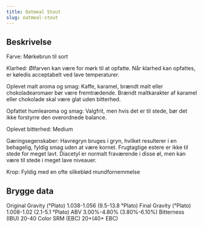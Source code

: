 ```yaml
---
title: Oatmeal Stout
slug: oatmeal-stout
---
```


## Beskrivelse
Farve: Mørkebrun til sort

Klarhed: Ølfarven kan være for mørk til at opfatte. Når klarhed kan opfattes, er køledis acceptabelt ved lave temperaturer.

Oplevet malt aroma og smag: Kaffe, karamel, brændt malt eller chokoladearomaer bør være fremtrædende. Brændt maltkarakter af karamel eller chokolade skal være glat uden bitterhed.

Opfattet humlearoma og smag: Valgfrit, men hvis det er til stede, bør det ikke forstyrre den overordnede balance.

Oplevet bitterhed: Medium

Gæringsegenskaber: Havregryn bruges i gryn, hvilket resulterer i en behagelig, fyldig smag uden at være kornet. Frugtagtige estere er ikke til stede for meget lavt. Diacetyl er normalt fraværende i disse øl, men kan være til stede i meget lave niveauer.

Krop: Fyldig med en ofte silkeblød mundfornemmelse



## Brygge data
Original Gravity (°Plato) 1.038-1.056 (9.5-13.8 °Plato)
Final Gravity  (°Plato) 1.008-1.02 (2.1-5.1 °Plato)
ABV 3.00%-4.80% (3.80%-6.10%)
Bitterness (IBU) 20-40
Color SRM (EBC) 20&#43;(40&#43; EBC)					

